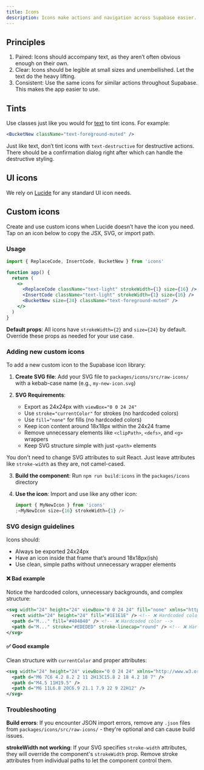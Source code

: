 ```yaml
---
title: Icons
description: Icons make actions and navigation across Supabase easier.
---
```


## Principles

1. Paired: Icons should accompany text, as they aren’t often obvious enough on their own.
2. Clear: Icons should be legible at small sizes and unembellished. Let the text do the heavy lifting.
3. Consistent: Use the same icons for similar actions throughout Supabase. This makes the app easier to use.

## Tints

Use classes just like you would for [text](color-usage#text) to tint icons. For example:

```jsx
<BucketNew className="text-foreground-muted" />
```

Just like text, don’t tint icons with `text-destructive` for destructive actions. There should be a confirmation dialog right after which can handle the destructive styling.

## UI icons

We rely on [Lucide](https://lucide.dev/icons/) for any standard UI icon needs.

## Custom icons

Create and use custom icons when Lucide doesn’t have the icon you need. Tap on an icon below to copy the JSX, SVG, or import path.

<Icons />

### Usage

```jsx
import { ReplaceCode, InsertCode, BucketNew } from 'icons'

function app() {
  return (
    <>
      <ReplaceCode className="text-light" strokeWidth={1} size={16} />
      <InsertCode className="text-light" strokeWidth={1} size={16} />
      <BucketNew size={24} className="text-foreground-muted" />
    </>
  )
}
```

**Default props**: All icons have `strokeWidth={2}` and `size={24}` by default. Override these props as needed for your use case.

### Adding new custom icons

To add a new custom icon to the Supabase icon library:

1. **Create SVG file**: Add your SVG file to `packages/icons/src/raw-icons/` with a kebab-case name (e.g., `my-new-icon.svg`)

2. **SVG Requirements**:

   - Export as 24x24px with `viewBox="0 0 24 24"`
   - Use `stroke="currentColor"` for strokes (no hardcoded colors)
   - Use `fill="none"` for fills (no hardcoded colors)
   - Keep icon content around 18x18px within the 24x24 frame
   - Remove unnecessary elements like `<clipPath>`, `<defs>`, and `<g>` wrappers
   - Keep SVG structure simple with just `<path>` elements

You don't need to change SVG attributes to suit React. Just leave attributes like `stroke-width` as they are, not camel-cased.

3. **Build the component**: Run `npm run build:icons` in the `packages/icons` directory

4. **Use the icon**: Import and use like any other icon:

   ```jsx
   import { MyNewIcon } from 'icons'
   ;<MyNewIcon size={16} strokeWidth={1} />
   ```

### SVG design guidelines

Icons should:

- Always be exported 24x24px
- Have an icon inside that frame that’s around 18x18px(ish)
- Use clean, simple paths without unnecessary wrapper elements

#### ❌ Bad example

Notice the hardcoded colors, unnecessary backgrounds, and complex structure:

```svg
<svg width="24" height="24" viewBox="0 0 24 24" fill="none" xmlns="http://www.w3.org/2000/svg">
  <rect width="24" height="24" fill="#1E1E1E" /> <!-- ❌ Hardcoded color -->
  <path d="M..." fill="#404040" /> <!-- ❌ Hardcoded color -->
  <path d="M..." stroke="#EDEDED" stroke-linecap="round" /> <!-- ❌ Hardcoded color -->
</svg>
```

#### ✅ Good example

Clean structure with `currentColor` and proper attributes:

```svg
<svg width="24" height="24" viewBox="0 0 24 24" xmlns="http://www.w3.org/2000/svg" fill="none" stroke="currentColor" stroke-width="1.5" stroke-linecap="round" stroke-linejoin="round">
  <path d="M6 7C6 4.2 8.2 2 11 2H13C15.8 2 18 4.2 18 7" />
  <path d="M4.5 11H19.5" />
  <path d="M6 11L6.8 20C6.9 21.1 7.9 22 9 22H12" />
</svg>
```

### Troubleshooting

**Build errors**: If you encounter JSON import errors, remove any `.json` files from `packages/icons/src/raw-icons/` - they're optional and can cause build issues.

**strokeWidth not working**: If your SVG specifies `stroke-width` attributes, they will override the component's `strokeWidth` prop. Remove stroke attributes from individual paths to let the component control them.
